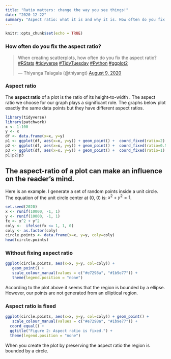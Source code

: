 ```yaml
---
title: "Ratio matters: change the way you see things!"
date: "2020-12-22"
summary: "Aspect ratio: what it is and why it is. How often do you fix aspect ratio?"
---
```


```r
knitr::opts_chunk$set(echo = TRUE)
```

### How often do you fix the aspect ratio?

<blockquote class="twitter-tweet"><p lang="en" dir="ltr">When creating scatterplots, how often do you fix the aspect ratio? <a href="https://twitter.com/hashtag/RStats?src=hash&amp;ref_src=twsrc%5Etfw">#RStats</a> <a href="https://twitter.com/hashtag/tidyverse?src=hash&amp;ref_src=twsrc%5Etfw">#tidyverse</a> <a href="https://twitter.com/hashtag/TidyTuesday?src=hash&amp;ref_src=twsrc%5Etfw">#TidyTuesday</a> <a href="https://twitter.com/hashtag/Python?src=hash&amp;ref_src=twsrc%5Etfw">#Python</a> <a href="https://twitter.com/hashtag/ggplot2?src=hash&amp;ref_src=twsrc%5Etfw">#ggplot2</a></p>&mdash; Thiyanga Talagala (@thiyangt) <a href="https://twitter.com/thiyangt/status/1292444445015605248?ref_src=twsrc%5Etfw">August 9, 2020</a></blockquote> <script async src="https://platform.twitter.com/widgets.js" charset="utf-8"></script>



### Aspect ratio 

The **aspect ratio** of a plot is the ratio of its height-to-width . The aspect ratio we choose for our graph plays a significant role. The graphs below plot exactly the same data points but they have different aspect ratios.

```r
library(tidyverse)
library(patchwork)
x <- 1:100
y <- x
df <- data.frame(x=x, y=y)
p1 <- ggplot(df, aes(x=x, y=y)) + geom_point() +  coord_fixed(ratio=2) + ggtitle("Aspect ratio = 2")
p2 <- ggplot(df, aes(x=x, y=y)) + geom_point() +  coord_fixed(ratio=0.5) + ggtitle("Aspect ratio = 0.5")
p3 <- ggplot(df, aes(x=x, y=y)) + geom_point() +  coord_fixed(ratio=1) + ggtitle("Aspect ratio = 1")
p1|p2|p3
```






## The aspect-ratio of a plot can make an influence on the reader's mind.

Here is an example. I generate a set of random points inside a unit circle. The equation of the unit circle center at (0, 0) is: $x^2+y^2=1$. 

```r
set.seed(2020)
x <- runif(10000, -1, 1)
y <- runif(10000, -1, 1)
fx <- x^2 + y^2
coly <-  ifelse(fx <= 1, 1, 0)
coly <- as.factor(coly)
circle.points <- data.frame(x=x, y=y, coly=coly)
head(circle.points)
```

### Without fixing aspect ratio

```r
ggplot(circle.points, aes(x=x, y=y, col=coly)) + 
   geom_point() +
   scale_colour_manual(values = c("#e7298a", "#1b9e77")) +
   theme(legend.position = "none") 
```

According to the plot above it seems that the region is bounded by a ellipse. However, our points are not generated from an elliptical region.

### Aspect ratio is fixed

```r
ggplot(circle.points, aes(x=x, y=y, col=coly)) + geom_point() +
   scale_colour_manual(values = c("#e7298a", "#1b9e77")) + 
  coord_equal() +
  ggtitle("Figure 2: Aspect ratio is fixed.") +  
  theme(legend.position = "none") 
```


When you create the plot by preserving the aspect ratio the region is bounded by a circle.   
